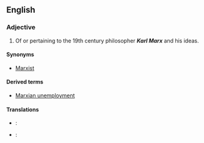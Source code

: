 {{wikipedia|Karl Marx}}
==English==

===Adjective===
{{en-adj}}

# Of or pertaining to the 19th century philosopher '''''Karl Marx''''' and his ideas.

====Synonyms====
*[[Marxist]]

====Derived terms====
*[[Marxian unemployment]]

====Translations====
{{top}}
*{{fi}}: {{t+|fi|marxilainen}}
*{{fr}}: {{t+|fr|marxien}}
{{bottom}}